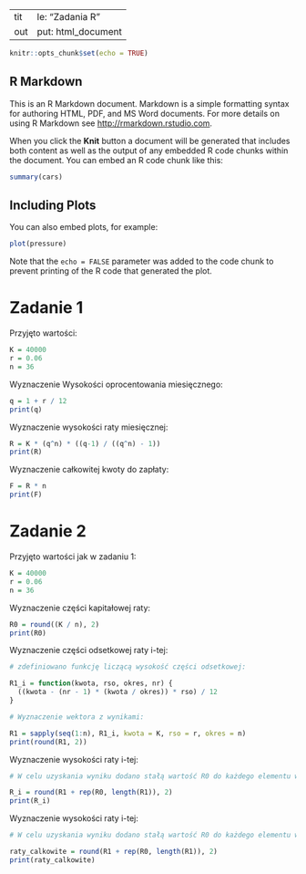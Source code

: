 -- -
title: "Zadania R"
output: html_document
---

```r
knitr::opts_chunk$set(echo = TRUE)
```

## R Markdown

This is an R Markdown document. Markdown is a simple formatting syntax for authoring HTML, PDF, and MS Word documents. For more details on using R Markdown see <http://rmarkdown.rstudio.com>.

When you click the **Knit** button a document will be generated that includes both content as well as the output of any embedded R code chunks within the document. You can embed an R code chunk like this:

```r
summary(cars)
```

## Including Plots

You can also embed plots, for example:

```r
plot(pressure)
```

Note that the `echo = FALSE` parameter was added to the code chunk to prevent printing of the R code that generated the plot.


#  Zadanie 1 

Przyjęto wartości:
```r
K = 40000
r = 0.06
n = 36
```

Wyznaczenie Wysokości oprocentowania miesięcznego:
```r
q = 1 + r / 12 
print(q)
```
Wyznaczenie wysokości raty miesięcznej:
```r
R = K * (q^n) * ((q-1) / ((q^n) - 1))
print(R)
```
Wyznaczenie całkowitej kwoty do zapłaty:
```r
F = R * n 
print(F)
```

#  Zadanie 2

Przyjęto wartości jak w zadaniu 1:
```r
K = 40000
r = 0.06
n = 36
```

Wyznaczenie części kapitałowej raty:
```r
R0 = round((K / n), 2)
print(R0)
```
Wyznaczenie części odsetkowej raty i-tej:
```r
# zdefiniowano funkcję liczącą wysokość części odsetkowej:

R1_i = function(kwota, rso, okres, nr) {
  ((kwota - (nr - 1) * (kwota / okres)) * rso) / 12
}

# Wyznaczenie wektora z wynikami:

R1 = sapply(seq(1:n), R1_i, kwota = K, rso = r, okres = n)
print(round(R1, 2))
```
Wyznaczenie wysokości raty i-tej:

```r
# W celu uzyskania wyniku dodano stałą wartość R0 do każdego elementu wektora R1:

R_i = round(R1 + rep(R0, length(R1)), 2)
print(R_i)
```
Wyznaczenie wysokości raty i-tej:
  
```r
# W celu uzyskania wyniku dodano stałą wartość R0 do każdego elementu wektora R1:

raty_calkowite = round(R1 + rep(R0, length(R1)), 2)
print(raty_calkowite)
```










